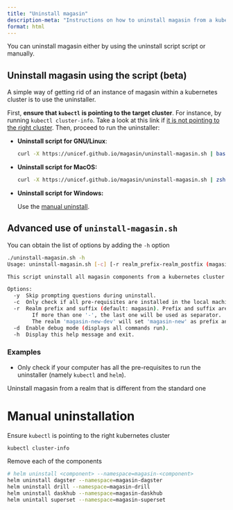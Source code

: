 ```yaml
---
title: "Uninstall magasin"
description-meta: "Instructions on how to uninstall magasin from a kubernetes cluster"
format: html
---
```


You can uninstall magasin either by using the uninstall script script or manually.

##  Uninstall magasin using the script (beta)

A simple way of getting rid of an instance of magasin within a kubernetes cluster is to use the uninstaller.

First, **ensure that `kubectl` is pointing to the target cluster**. For instance, by running `kubectl cluster-info`. Take a look at this link if [it is not pointing to the right cluster](troubleshooting.qmd#how-can-i-set-the-kubernetes-correct-cluster-in-kubectl). Then, proceed to run the uninstaller:

* **Uninstall script for GNU/Linux**:

    ```bash
    curl -X https://unicef.github.io/magasin/uninstall-magasin.sh | bash
    ```

* **Uninstall script for MacOS:**

    ```bash
    curl -X https://unicef.github.io/magasin/uninstall-magasin.sh | zsh
    ```

* **Uninstall script for Windows:**

  Use the [manual uninstall](#manual-uninstallation).


## Advanced use of `uninstall-magasin.sh`

You can obtain the list of options by adding the `-h` option

```sh
./uninstall-magasin.sh -h
Usage: uninstall-magasin.sh [-c] [-r realm_prefix-realm_postfix (magasin)] [-d] [-h]

This script uninstall all magasin components from a kubernetes cluster

Options:
  -y  Skip prompting questions during uninstall.
  -c  Only check if all pre-requisites are installed in the local machine.
  -r  Realm prefix and suffix (default: magasin). Prefix and suffix are separated by '-'.
        If more than one '-', the last one will be used as separator.
        The realm 'magasin-new-dev' will set 'magasin-new' as prefix and 'dev' as suffix.
  -d  Enable debug mode (displays all commands run).
  -h  Display this help message and exit.
 ```

### Examples

* Only check if your computer has all the pre-requisites to run the uninstaller (namely `kubectl` and `helm`).




Uninstall magasin from a realm that is different from the standard one

# Manual uninstallation

Ensure `kubectl` is pointing to the right kubernetes cluster

```sh
kubectl cluster-info
```

Remove each of the components
```sh
# helm uninstall <component> --namespace=magasin-<component>
helm uninstall dagster --namespace=magasin-dagster
helm uninstall drill --namespace=magasin-drill
helm uninstall daskhub --namespace=magasin-daskhub
helm unintall superset --namespace=magasin-superset
```


